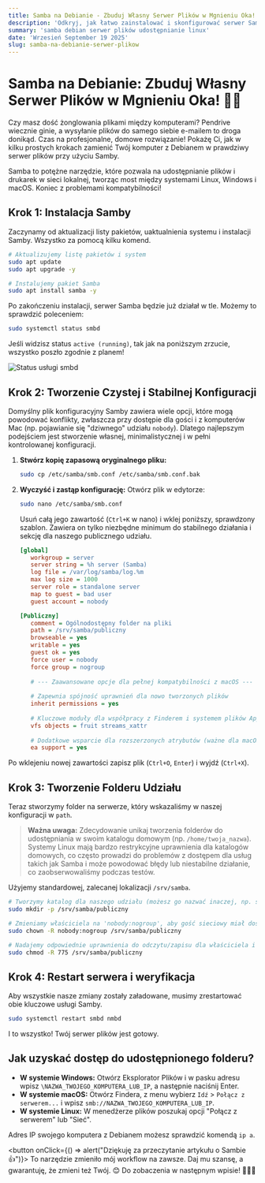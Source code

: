 ```yaml
---
title: Samba na Debianie - Zbuduj Własny Serwer Plików w Mgnieniu Oka! 🧙‍♂️
description: 'Odkryj, jak łatwo zainstalować i skonfigurować serwer Samba na Debianie, aby stworzyć centralne miejsce dla Twoich plików. Prosty przewodnik krok po kroku!'
summary: 'samba debian serwer plików udostępnianie linux'
date: 'Wrzesień September 19 2025'
slug: samba-na-debianie-serwer-plikow
---
```


# Samba na Debianie: Zbuduj Własny Serwer Plików w Mgnieniu Oka! 🧙‍♂️

Czy masz dość żonglowania plikami między komputerami? Pendrive wiecznie ginie, a wysyłanie plików do samego siebie e-mailem to droga donikąd. Czas na profesjonalne, domowe rozwiązanie! Pokażę Ci, jak w kilku prostych krokach zamienić Twój komputer z Debianem w prawdziwy serwer plików przy użyciu Samby.

Samba to potężne narzędzie, które pozwala na udostępnianie plików i drukarek w sieci lokalnej, tworząc most między systemami Linux, Windows i macOS. Koniec z problemami kompatybilności!

## Krok 1: Instalacja Samby

Zaczynamy od aktualizacji listy pakietów, uaktualnienia systemu i instalacji Samby. Wszystko za pomocą kilku komend.

```bash
# Aktualizujemy listę pakietów i system
sudo apt update
sudo apt upgrade -y

# Instalujemy pakiet Samba
sudo apt install samba -y
```

Po zakończeniu instalacji, serwer Samba będzie już działał w tle. Możemy to sprawdzić poleceniem:

```bash
sudo systemctl status smbd
```

Jeśli widzisz status `active (running)`, tak jak na poniższym zrzucie, wszystko poszło zgodnie z planem!

![Status usługi smbd](https://raw.githubusercontent.com/lukasz-sklad/blog/main/posts/920/2025-09-19-samba-na-debianie-1.jpg)

## Krok 2: Tworzenie Czystej i Stabilnej Konfiguracji

Domyślny plik konfiguracyjny Samby zawiera wiele opcji, które mogą powodować konflikty, zwłaszcza przy dostępie dla gości i z komputerów Mac (np. pojawianie się "dziwnego" udziału `nobody`). Dlatego najlepszym podejściem jest stworzenie własnej, minimalistycznej i w pełni kontrolowanej konfiguracji.

1.  **Stwórz kopię zapasową oryginalnego pliku:**
    ```bash
    sudo cp /etc/samba/smb.conf /etc/samba/smb.conf.bak
    ```

2.  **Wyczyść i zastąp konfigurację:**
    Otwórz plik w edytorze:
    ```bash
    sudo nano /etc/samba/smb.conf
    ```
    Usuń całą jego zawartość (`Ctrl+K` w nano) i wklej poniższy, sprawdzony szablon. Zawiera on tylko niezbędne minimum do stabilnego działania i sekcję dla naszego publicznego udziału.

    ```ini
    [global]
       workgroup = server
       server string = %h server (Samba)
       log file = /var/log/samba/log.%m
       max log size = 1000
       server role = standalone server
       map to guest = bad user
       guest account = nobody

    [Publiczny]
       comment = Ogólnodostępny folder na pliki
       path = /srv/samba/publiczny
       browseable = yes
       writable = yes
       guest ok = yes
       force user = nobody
       force group = nogroup
       
       # --- Zaawansowane opcje dla pełnej kompatybilności z macOS ---
       
       # Zapewnia spójność uprawnień dla nowo tworzonych plików
       inherit permissions = yes
       
       # Kluczowe moduły dla współpracy z Finderem i systemem plików Apple
       vfs objects = fruit streams_xattr
       
       # Dodatkowe wsparcie dla rozszerzonych atrybutów (ważne dla macOS)
       ea support = yes
    ```

Po wklejeniu nowej zawartości zapisz plik (`Ctrl+O`, `Enter`) i wyjdź (`Ctrl+X`).

## Krok 3: Tworzenie Folderu Udziału

Teraz stworzymy folder na serwerze, który wskazaliśmy w naszej konfiguracji w `path`.

> **Ważna uwaga:** Zdecydowanie unikaj tworzenia folderów do udostępniania w swoim katalogu domowym (np. `/home/twoja_nazwa`). Systemy Linux mają bardzo restrykcyjne uprawnienia dla katalogów domowych, co często prowadzi do problemów z dostępem dla usług takich jak Samba i może powodować błędy lub niestabilne działanie, co zaobserwowaliśmy podczas testów.

Użyjemy standardowej, zalecanej lokalizacji `/srv/samba`.

```bash
# Tworzymy katalog dla naszego udziału (możesz go nazwać inaczej, np. share)
sudo mkdir -p /srv/samba/publiczny

# Zmieniamy właściciela na 'nobody:nogroup', aby gość sieciowy miał dostęp
sudo chown -R nobody:nogroup /srv/samba/publiczny

# Nadajemy odpowiednie uprawnienia do odczytu/zapisu dla właściciela i grupy
sudo chmod -R 775 /srv/samba/publiczny
```

## Krok 4: Restart serwera i weryfikacja

Aby wszystkie nasze zmiany zostały załadowane, musimy zrestartować obie kluczowe usługi Samby.

```bash
sudo systemctl restart smbd nmbd
```

I to wszystko! Twój serwer plików jest gotowy.

## Jak uzyskać dostęp do udostępnionego folderu?

*   **W systemie Windows:** Otwórz Eksplorator Plików i w pasku adresu wpisz `\NAZWA_TWOJEGO_KOMPUTERA_LUB_IP`, a następnie naciśnij Enter.
*   **W systemie macOS:** Otwórz Findera, z menu wybierz `Idź` > `Połącz z serwerem...` i wpisz `smb://NAZWA_TWOJEGO_KOMPUTERA_LUB_IP`.
*   **W systemie Linux:** W menedżerze plików poszukaj opcji "Połącz z serwerem" lub "Sieć".

Adres IP swojego komputera z Debianem możesz sprawdzić komendą `ip a`.

<button onClick={() => alert("Dziękuję za przeczytanie artykułu o Sambie 👍")}>
  To narzędzie zmieniło mój workflow na zawsze. Daj mu szansę, a gwarantuję, że zmieni też Twój.
 😊 Do zobaczenia w następnym wpisie! 🧙‍♂️🌟
</button>
